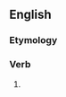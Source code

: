 ==English==

===Etymology===
{{suffix|en|thrust|eth}}

===Verb===
{{head|en|verb form}}

# {{en-archaic third-person singular of|thrust}}
